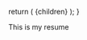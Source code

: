 
  return (
    <Layout
      description="Professional experience, skills and achievements."
      title="Resume"
    >
      {children}
    </Layout>
  );
}

This is my resume

